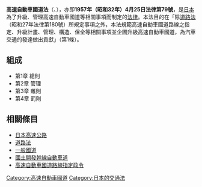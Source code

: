 '''高速自動車國道法'''（{{lang|ja|高速自動車国道法}}、{{lang|ja|こうそくじどうしゃこくどうほう}}），亦即'''1957年（昭和32年）4月25日法律第79號'''，是[[日本|日本]]為了升級、管理高速自動車國道等相關事項而制定的[[法規|法律]]。本法目的在「除[[道路法_(日本)|道路法]]（昭和27年法律第180號）所規定事項之外，本法規範高速自動車國道路線之指定、升級計畫、管理、構造、保全等相關事項並企圖升級高速自動車國道，為汽車交通的發達做出貢獻」（第1條）。

== 組成 ==
* 第1章 總則
* 第2章 管理
* 第3章 雜則
* 第4章 罰則

== 相關條目 ==
{{Portal box|日本|公路|法律}}
* [[日本高速公路|日本高速公路]]
* [[道路法_(日本)|道路法]]
* [[一般國道|一般國道]]
* [[國土開發幹線自動車道|國土開發幹線自動車道]]
* [[高速自動車國道路線指定政令|高速自動車國道路線指定政令]]

{{日本高速公路}}
[[Category:高速自動車國道|Category:高速自動車國道]]
[[Category:日本的交通法|Category:日本的交通法]]